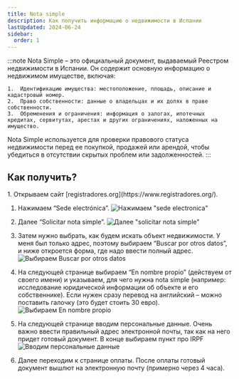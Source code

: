```yaml
---
title: Nota simple
description: Как получить информацию о недвижимости в Испании
lastUpdated: 2024-06-24
sidebar:
  order: 1
---
```



:::note
Nota Simple – это официальный документ, выдаваемый Реестром недвижимости в Испании. Он содержит основную информацию о недвижимом имуществе, включая:

	1.	Идентификацию имущества: местоположение, площадь, описание и кадастровый номер.
	2.	Право собственности: данные о владельцах и их долях в праве собственности.
	3.	Обременения и ограничения: информация о залогах, ипотечных кредитах, сервитутах, арестах и других ограничениях, наложенных на имущество.

Nota Simple используется для проверки правового статуса недвижимости перед ее покупкой, продажей или арендой, чтобы убедиться в отсутствии скрытых проблем или задолженностей.
:::

## Как получить?

<Steps>
1. Открываем сайт [registradores.org](https://www.registradores.org/).

1. Нажимаем “Sede electrónica”.
![Нажимаем "sede electronica"](./pics/image1.png)

1. Далее “Solicitar nota simple”.
![Далее "solicitar nota simple"](./pics/image2.png)

1. Затем нужно выбрать, как будем искать объект недвижимости. У меня был только адрес, поэтому выбираем “Buscar por otros datos”, и ниже откроется форма, где надо ввести полный адрес.
![Выбираем Buscar por otros datos](./pics/image3.png)

1. На следующей странице выбираем “En nombre propio” (действуем от своего имени) и указываем, для чего нужна nota simple (например: исследование юридической информации об объекте и его собственнике). Если нужен сразу перевод на английский – можно поставить галочку (это будет стоить 30 евро).
![Выбираем En nombre propio](./pics/image4.png)

1. На следующей странице вводим персональные данные. Очень важно ввести правильный адрес электронной почты, так как на него придет готовый документ. В конце выбираем пункт про IRPF
![Вводим персональные данные](./pics/image5.png)

1. Далее переходим к странице оплаты. После оплаты готовый документ вышлют на электронную почту (примерно через 4 часа).
</Steps>

